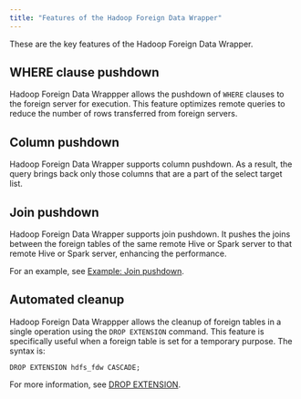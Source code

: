 ```yaml
---
title: "Features of the Hadoop Foreign Data Wrapper"
---
```


<div id="features_of_hdfs_fdw" class="registered_link"></div>

These are the key features of the Hadoop Foreign Data Wrapper.

## WHERE clause pushdown

Hadoop Foreign Data Wrappper allows the pushdown of `WHERE` clauses to the foreign server for execution. This feature optimizes remote queries to reduce the number of rows transferred from foreign servers.

## Column pushdown

Hadoop Foreign Data Wrapper supports column pushdown. As a result, the query brings back only those columns that are a part of the select target list.

## Join pushdown

Hadoop Foreign Data Wrapper supports join pushdown. It pushes the joins between the foreign tables of the same remote Hive or Spark server to that remote Hive or Spark server, enhancing the performance.

For an example, see [Example: Join pushdown](10a_example_join_pushdown).

## Automated cleanup

Hadoop Foreign Data Wrappper allows the cleanup of foreign tables in a single operation using the `DROP EXTENSION` command. This feature is specifically useful when a foreign table is set for a temporary purpose. The syntax is:

`DROP EXTENSION hdfs_fdw CASCADE;`

For more information, see [DROP EXTENSION](https://www.postgresql.org/docs/current/sql-dropextension.html).
